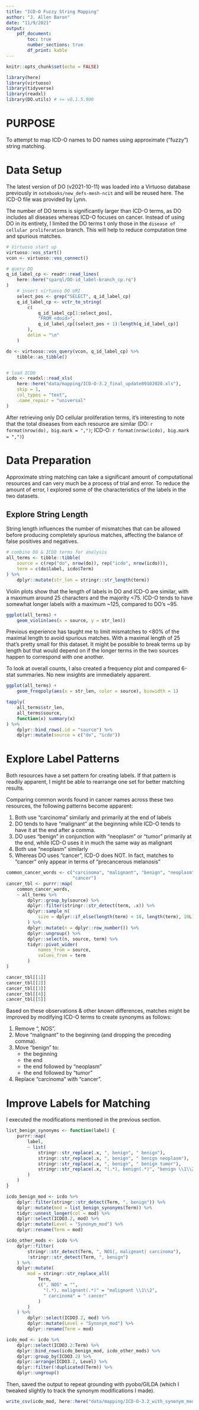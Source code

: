 ```yaml
---
title: "ICD-O Fuzzy String Mapping"
author: "J. Allen Baron"
date: "11/9/2021"
output:
    pdf_document:
        toc: true
        number_sections: true
        df_print: kable
---
```


```r
knitr::opts_chunk$set(echo = FALSE)
```

```r
library(here)
library(virtuoso)
library(tidyverse)
library(readxl)
library(DO.utils) # >= v0.1.5.900
```


# PURPOSE
To attempt to map ICD-O names to DO names using approximate ("fuzzy") string matching.


# Data Setup
The latest version of DO (v2021-10-11) was loaded into a Virtuoso database previously in `notebooks/new_defs-mesh-ncit` and will be reused here. The ICD-O file was provided by Lynn.

The number of DO terms is significantly larger than ICD-O terms, as DO includes all diseases whereas ICD-O focuses on cancer. Instead of using DO in its entirety, I limited the DO terms t only those in the `disease of cellular proliferation` branch. This will help to reduce computation time and spurious matches.

```r
# Virtuoso start up
virtuoso::vos_start()
vcon <- virtuoso::vos_connect()

# query DO
q_id_label_cp <- readr::read_lines(
    here::here("sparql/DO-id_label-branch_cp.rq")
)
    # insert virtuoso DO URI
    select_pos <- grep("SELECT", q_id_label_cp)
    q_id_label_cp <- vctr_to_string(
        c(
            q_id_label_cp[1:select_pos],
            "FROM <doid>",
            q_id_label_cp[(select_pos + 1):length(q_id_label_cp)]
        ),
        delim = "\n"
    )

do <- virtuoso::vos_query(vcon, q_id_label_cp) %>%
    tibble::as_tibble()


# load ICDO
icdo <- readxl::read_xls(
    here::here("data/mapping/ICD-O-3.2_final_update09102020.xls"),
    skip = 1,
    col_types = "text",
    .name_repair = "universal"
)
```

After retrieving only DO cellular proliferation terms, it's interesting to note that the total diseases from each resource are similar (DO: `r format(nrow(do), big.mark = ",")`; ICD-O: `r format(nrow(icdo), big.mark = ",")`)


# Data Preparation

Approximate string matching can take a significant amount of computational resources and can very much be a process of trial and error. To reduce the amount of error, I explored some of the characteristics of the labels in the two datasets.


## Explore String Length

String length influences the number of mismatches that can be allowed before producing completely spurious matches, affecting the balance of false positives and negatives.
```r
# combine DO & ICDO terms for analysis
all_terms <- tibble::tibble(
    source = c(rep("do", nrow(do)), rep("icdo", nrow(icdo))),
    term = c(do$label, icdo$Term)
) %>%
    dplyr::mutate(str_len = stringr::str_length(term))
```

Violin plots show that the length of labels in DO and ICD-O are similar, with a maximum around 25 characters and the majority <75. ICD-O tends to have somewhat longer labels with a maximum ~125, compared to DO's ~95.

```r
ggplot(all_terms) +
    geom_violin(aes(x = source, y = str_len))
```

Previous experience has taught me to limit mismatches to <80% of the maximal length to avoid spurious matches. With a maximal length of 25 that's pretty small for this dataset. It might be possible to break terms up by length but that would depend on if the longer terms in the two sources happen to correspond with one another.

To look at overall counts, I also created a frequency plot and compared 6-stat summaries. No new insights are immediately apparent.

```r
ggplot(all_terms) +
    geom_freqpoly(aes(x = str_len, color = source), binwidth = 1)

tapply(
    all_terms$str_len,
    all_terms$source,
    function(x) summary(x)
) %>%
    dplyr::bind_rows(.id = "source") %>%
    dplyr::mutate(source = c("do", "icdo"))
```


# Explore Label Patterns

Both resources have a set pattern for creating labels. If that pattern is readily apparent, I might be able to rearrange one set for better matching results.

Comparing common words found in cancer names across these two resources, the following patterns become apparent:

1. Both use "carcinoma" similarly and primarily at the end of labels
2. DO tends to have "malignant" at the beginning while ICD-O tends to have it at the end after a comma.
3. DO uses "benign" in conjunction with "neoplasm" or "tumor" primarily at the end, while ICD-O uses it in much the same way as malignant
4. Both use "neoplasm" similarly
5. Whereas DO uses "cancer", ICD-O does NOT. In fact, matches to "cancer" only appear in terms of "precancerous melanosis"
```r
common_cancer_words <- c("carcinoma", "malignant", "benign", "neoplasm",
                         "cancer")
cancer_tbl <- purrr::map(
    common_cancer_words,
    ~ all_terms %>%
        dplyr::group_by(source) %>%
        dplyr::filter(stringr::str_detect(term, .x)) %>%
        dplyr::sample_n(
            size = dplyr::if_else(length(term) < 10, length(term), 10L)
        ) %>%
        dplyr::mutate(n = dplyr::row_number()) %>%
        dplyr::ungroup() %>%
        dplyr::select(n, source, term) %>%
        tidyr::pivot_wider(
            names_from = source,
            values_from = term
        )
)

cancer_tbl[[1]]
cancer_tbl[[2]]
cancer_tbl[[3]]
cancer_tbl[[4]]
cancer_tbl[[5]]
```

Based on these observations & other known differences, matches might be improved by modifying ICD-O terms to create synonyms as follows:

1. Remove ", NOS".
2. Move "malignant" to the beginning (and dropping the preceding comma).
3. Move "benign" to:
    - the beginning
    - the end
    - the end followed by "neoplasm"
    - the end followed by "tumor"
4. Replace "carcinoma" with "cancer".


# Improve Labels for Matching

I executed the modifications mentioned in the previous section.

```r
list_benign_synonyms <- function(label) {
    purrr::map(
        label,
        ~ list(
            stringr::str_replace(.x, ", benign", " benign"),
            stringr::str_replace(.x, ", benign", " benign neoplasm"),
            stringr::str_replace(.x, ", benign", " benign tumor"),
            stringr::str_replace(.x, "(.*), benign(.*)", "benign \\1\\2")
        )
    )
}

icdo_benign_mod <- icdo %>%
    dplyr::filter(stringr::str_detect(Term, ", benign")) %>%
    dplyr::mutate(mod = list_benign_synonyms(Term)) %>%
    tidyr::unnest_longer(col = mod) %>%
    dplyr::select(ICDO3.2, mod) %>%
    dplyr::mutate(Level = "Synonym_mod") %>%
    dplyr::rename(Term = mod)

icdo_other_mods <- icdo %>%
    dplyr::filter(
        stringr::str_detect(Term, ", NOS|, malignant| carcinoma"),
        !stringr::str_detect(Term, ", benign")
    ) %>%
    dplyr::mutate(
        mod = stringr::str_replace_all(
            Term,
            c(", NOS" = "",
              "(.*), malignant(.*)" = "malignant \\1\\2",
              " carcinoma" = " cancer"
            )
        )
    ) %>%
        dplyr::select(ICDO3.2, mod) %>%
        dplyr::mutate(Level = "Synonym_mod") %>%
        dplyr::rename(Term = mod)

icdo_mod <- icdo %>%
    dplyr::select(ICDO3.2:Term) %>%
    dplyr::bind_rows(icdo_benign_mod, icdo_other_mods) %>%
    dplyr::group_by(ICDO3.2) %>%
    dplyr::arrange(ICDO3.2, Level) %>%
    dplyr::filter(!duplicated(Term)) %>%
    dplyr::ungroup()
```

Then, saved the output to repeat grounding with pyobo/GILDA (which I tweaked slightly to track the synonym modifications I made).
```r
write_csv(icdo_mod, here::here("data/mapping/ICD-O-3.2_with_synonym_mod.csv"))
```
